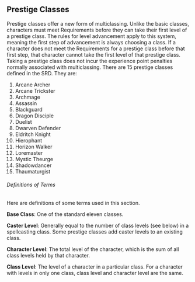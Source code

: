 ## Prestige Classes

Prestige classes offer a new form of multiclassing. Unlike the basic classes, characters must meet Requirements before they can take their first level of a prestige class. The rules for level advancement apply to this system, meaning the first step of advancement is always choosing a class. If a character does not meet the Requirements for a prestige class before that first step, that character cannot take the first level of that prestige class. Taking a prestige class does not incur the experience point penalties normally associated with multiclassing.
There are 15 prestige classes defined in the SRD. They are:

1. Arcane Archer
2. Arcane Trickster
3. Archmage
4. Assassin
5. Blackguard
6. Dragon Disciple
7. Duelist
8. Dwarven Defender
9. Eldritch Knight
10. Hierophant
11. Horizon Walker
12. Loremaster
13. Mystic Theurge
14. Shadowdancer
15. Thaumaturgist

###### Definitions of Terms

Here are definitions of some terms used in this section.

**Base Class**: One of the standard eleven classes.

**Caster Level**: Generally equal to the number of class levels (see below) in a spellcasting class. Some prestige classes add caster levels to an existing class.

**Character Level**: The total level of the character, which is the sum of all class levels held by that character.

**Class Level**: The level of a character in a particular class. For a character with levels in only one class, class level and character level are the same.
